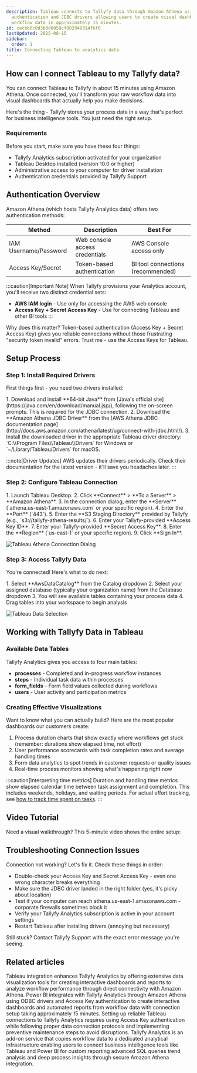 ```yaml
---
description: Tableau connects to Tallyfy data through Amazon Athena using Access Key
  authentication and JDBC drivers allowing users to create visual dashboards from
  workflow data in approximately 15 minutes.
id: cecbb6c0d3b0d0058cf082949314f6f0
lastUpdated: 2025-08-15
sidebar:
  order: 1
title: Connecting Tableau to analytics data
---
```



## How can I connect Tableau to my Tallyfy data?

You can connect Tableau to Tallyfy in about 15 minutes using Amazon Athena. Once connected, you'll transform your raw workflow data into visual dashboards that actually help you make decisions.

Here's the thing - Tallyfy stores your process data in a way that's perfect for business intelligence tools. You just need the right setup.

### Requirements

Before you start, make sure you have these four things:

- Tallyfy Analytics subscription activated for your organization
- Tableau Desktop installed (version 10.0 or higher)
- Administrative access to your computer for driver installation
- Authentication credentials provided by Tallyfy Support

## Authentication Overview

Amazon Athena (which hosts Tallyfy Analytics data) offers two authentication methods:

| Method | Description | Best For |
|--------|-------------|----------|
| IAM Username/Password | Web console access credentials | AWS Console access only |
| Access Key/Secret | Token-based authentication | BI tool connections (recommended) |

:::caution[Important Note]
When Tallyfy provisions your Analytics account, you'll receive two distinct credential sets:
- **AWS IAM login** - Use only for accessing the AWS web console 
- **Access Key + Secret Access Key** - Use for connecting Tableau and other BI tools
:::

Why does this matter? Token-based authentication (Access Key + Secret Access Key) gives you reliable connections without those frustrating "security token invalid" errors. Trust me - use the Access Keys for Tableau.

## Setup Process

### Step 1: Install Required Drivers

First things first - you need two drivers installed:

<Steps>
1. Download and install **64-bit Java** from [Java's official site](https://java.com/en/download/manual.jsp/), following the on-screen prompts. This is required for the JDBC connection.
2. Download the **Amazon Athena JDBC Driver** from the [AWS Athena JDBC documentation page](http://docs.aws.amazon.com/athena/latest/ug/connect-with-jdbc.html/).
3. Install the downloaded driver in the appropriate Tableau driver directory: `C:\\Program Files\\Tableau\\Drivers` for Windows or `~/Library/Tableau/Drivers` for macOS.
</Steps>

:::note[Driver Updates]
AWS updates their drivers periodically. Check their documentation for the latest version - it'll save you headaches later.
:::

### Step 2: Configure Tableau Connection

<Steps>
1. Launch Tableau Desktop.
2. Click **Connect** > **To a Server** > **Amazon Athena**.
3. In the connection dialog, enter the **Server** (`athena.us-east-1.amazonaws.com` or your specific region).
4. Enter the **Port** (`443`).
5. Enter the **S3 Staging Directory** provided by Tallyfy (e.g., `s3://tallyfy-athena-results/`).
6. Enter your Tallyfy-provided **Access Key ID**.
7. Enter your Tallyfy-provided **Secret Access Key**.
8. Enter the **Region** (`us-east-1` or your specific region).
9. Click **Sign In**.
</Steps>

![Tableau Athena Connection Dialog](https://screenshots.tallyfy.com/tableau-athena-connection.png)

### Step 3: Access Tallyfy Data

You're connected! Here's what to do next:

<Steps>
1. Select **AwsDataCatalog** from the Catalog dropdown
2. Select your assigned database (typically your organization name) from the Database dropdown
3. You will see available tables containing your process data
4. Drag tables into your workspace to begin analysis
</Steps>

![Tableau Data Selection](https://screenshots.tallyfy.com/tableau-data-selection.png)

## Working with Tallyfy Data in Tableau

### Available Data Tables

Tallyfy Analytics gives you access to four main tables:

- **processes** - Completed and in-progress workflow instances
- **steps** - Individual task data within processes
- **form_fields** - Form field values collected during workflows
- **users** - User activity and participation metrics

### Creating Effective Visualizations

Want to know what you can actually build? Here are the most popular dashboards our customers create:

1. Process duration charts that show exactly where workflows get stuck (remember: durations show elapsed time, not effort)
2. User performance scorecards with task completion rates and average handling times
3. Form data analytics to spot trends in customer requests or quality issues
4. Real-time process monitors showing what's happening right now

:::caution[Interpreting time metrics]
Duration and handling time metrics show elapsed calendar time between task assignment and completion. This includes weekends, holidays, and waiting periods. For actual effort tracking, see [how to track time spent on tasks](/products/pro/tutorials/how-to/track-time-in-tasks/#analytics-timestamps-inherit-these-challenges).
:::

## Video Tutorial

Need a visual walkthrough? This 5-minute video shows the entire setup:

<lite-vimeo videoid="359349723"></lite-vimeo>

## Troubleshooting Connection Issues

Connection not working? Let's fix it. Check these things in order:

- Double-check your Access Key and Secret Access Key - even one wrong character breaks everything
- Make sure the JDBC driver landed in the right folder (yes, it's picky about location)
- Test if your computer can reach athena.us-east-1.amazonaws.com - corporate firewalls sometimes block it
- Verify your Tallyfy Analytics subscription is active in your account settings
- Restart Tableau after installing drivers (annoying but necessary)

Still stuck? Contact Tallyfy Support with the exact error message you're seeing.


## Related articles
<CardGrid>
<LinkTitleCard header="<b>Analytics > Tableau</b>" href="/products/pro/integrations/analytics/tableau/" > Tableau integration enhances Tallyfy Analytics by offering extensive data visualization tools for creating interactive dashboards and reports to analyze workflow performance through direct connectivity with Amazon Athena. </LinkTitleCard>
<LinkTitleCard header="<b>Powerbi > Connect Power BI</b>" href="/products/pro/integrations/analytics/powerbi/how-to-analyze-tallyfy-workflows-with-power-bi/" > Power BI integrates with Tallyfy Analytics through Amazon Athena using ODBC drivers and Access Key authentication to create interactive dashboards and automated reports from workflow data with connection setup taking approximately 15 minutes. </LinkTitleCard>
<LinkTitleCard header="<b>Tableau > Troubleshoot issues</b>" href="/products/pro/integrations/analytics/tableau/how-to-troubleshoot-data-connection-issues-in-tallyfy/" > Setting up reliable Tableau connections to Tallyfy Analytics requires using Access Key authentication while following proper data connection protocols and implementing preventive maintenance steps to avoid disruptions. </LinkTitleCard>
<LinkTitleCard header="<b>Integrations > Tallyfy Analytics</b>" href="/products/pro/integrations/analytics/" > Tallyfy Analytics is an add-on service that copies workflow data to a dedicated analytical infrastructure enabling users to connect business intelligence tools like Tableau and Power BI for custom reporting advanced SQL queries trend analysis and deep process insights through secure Amazon Athena integration. </LinkTitleCard>
</CardGrid>